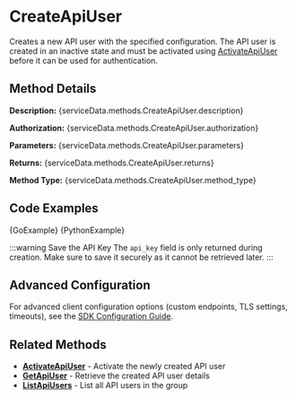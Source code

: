 # CreateApiUser

Creates a new API user with the specified configuration. The API user is created in an inactive state and must be activated using [ActivateApiUser](./activate-api-user) before it can be used for authentication.


## Method Details

**Description:** {serviceData.methods.CreateApiUser.description}

**Authorization:** {serviceData.methods.CreateApiUser.authorization}

**Parameters:** {serviceData.methods.CreateApiUser.parameters}

**Returns:** {serviceData.methods.CreateApiUser.returns}

**Method Type:** {serviceData.methods.CreateApiUser.method_type}

## Code Examples

<Tabs>
<TabItem value="go" label="Go">

<CodeBlock language="go" title="create-api-user.go">
{GoExample}
</CodeBlock>

</TabItem>
<TabItem value="python" label="Python">

<CodeBlock language="python" title="create-api-user.py">
{PythonExample}
</CodeBlock>

</TabItem>
</Tabs>

:::warning Save the API Key
The `api_key` field is only returned during creation. Make sure to save it securely as it cannot be retrieved later.
:::

## Advanced Configuration

For advanced client configuration options (custom endpoints, TLS settings, timeouts), see the [SDK Configuration Guide](../../../../architecture/sdk-configuration).

## Related Methods

- **[ActivateApiUser](./activate-api-user)** - Activate the newly created API user
- **[GetApiUser](./get-api-user)** - Retrieve the created API user details
- **[ListApiUsers](./list-api-users)** - List all API users in the group

